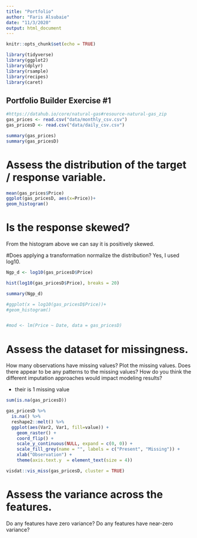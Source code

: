 ```yaml
---
title: "Portfolio"
author: "Faris Alsubaie"
date: "11/3/2020"
output: html_document
---
```


```r
knitr::opts_chunk$set(echo = TRUE)
```
```r
library(tidyverse)
library(ggplot2)
library(dplyr)
library(rsample)
library(recipes)
library(caret)
```

## Portfolio Builder Exercise #1
```r
#https://datahub.io/core/natural-gas#resource-natural-gas_zip
gas_prices <- read.csv("data/monthly_csv.csv")
gas_pricesD <- read.csv("data/daily_csv.csv")
```
```r
summary(gas_prices)
summary(gas_pricesD)
```
# Assess the distribution of the target / response variable.


```r

mean(gas_prices$Price)
ggplot(gas_pricesD, aes(x=Price))+
geom_histogram()
```

# Is the response skewed?

From the histogram above we can say it is positively skewed.

#Does applying a transformation normalize the distribution?
Yes, I used log10.

```r



Ngp_d <- log10(gas_pricesD$Price)

hist(log10(gas_pricesD$Price), breaks = 20)

summary(Ngp_d)

#ggplot(x = log10(gas_pricesD$Price))+
#geom_histogram()


#mod <- lm(Price ~ Date, data = gas_pricesD)
```
# Assess the dataset for missingness.
How many observations have missing values?
Plot the missing values. Does there appear to be any patterns to the missing values?
How do you think the different imputation approaches would impact modeling results?

 - their is 1 missing value
```r
sum(is.na(gas_pricesD))

gas_pricesD %>%
  is.na() %>%
  reshape2::melt() %>%
  ggplot(aes(Var2, Var1, fill=value)) + 
    geom_raster() + 
    coord_flip() +
    scale_y_continuous(NULL, expand = c(0, 0)) +
    scale_fill_grey(name = "", labels = c("Present", "Missing")) +
    xlab("Observation") +
    theme(axis.text.y  = element_text(size = 4))
```
```r
visdat::vis_miss(gas_pricesD, cluster = TRUE)
```


# Assess the variance across the features.
Do any features have zero variance?
Do any features have near-zero variance?

```r

```

